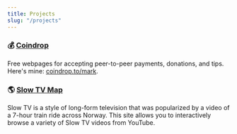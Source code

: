 ```yaml
---
title: Projects
slug: "/projects"
---
```


### 💰 [Coindrop](https://coindrop.to)

Free webpages for accepting peer-to-peer payments, donations, and tips. Here's mine: [coindrop.to/mark](https://coindrop.to/mark).

### 🌎 [Slow TV Map](https://slowtvmap.com)

Slow TV is a style of long-form television that was popularized by a video of a 7-hour train ride across Norway. This site allows you to interactively browse a variety of Slow TV videos from YouTube.
